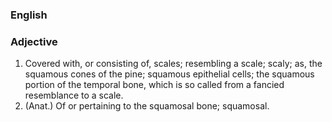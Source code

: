 {{rfc}}

===English===
===Adjective===

#Covered with, or consisting of, scales; resembling a scale; scaly; as, the squamous cones of the pine; squamous epithelial cells; the squamous portion of the temporal bone, which is so called from a fancied resemblance to a scale.
#(Anat.) Of or pertaining to the squamosal bone; squamosal.